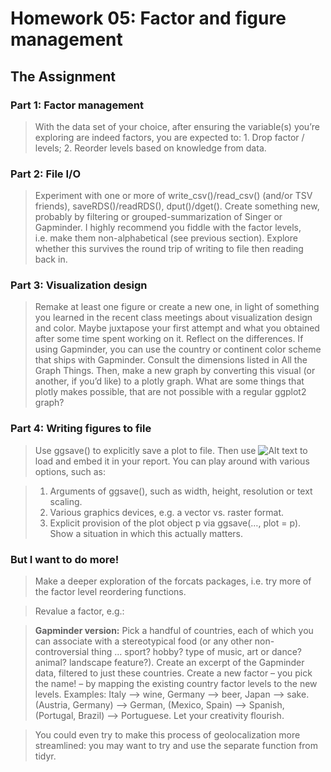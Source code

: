 # Homework 05: Factor and figure management

## The Assignment

### Part 1: Factor management
> With the data set of your choice, after ensuring the variable(s) you’re exploring are indeed factors, you are expected to:
> 1. Drop factor / levels;
> 2. Reorder levels based on knowledge from data.


### Part 2: File I/O
> Experiment with one or more of write_csv()/read_csv() (and/or TSV friends), saveRDS()/readRDS(), dput()/dget(). Create something new, probably by filtering or grouped-summarization of Singer or Gapminder. I highly recommend you fiddle with the factor levels, i.e. make them non-alphabetical (see previous section). Explore whether this survives the round trip of writing to file then reading back in.


### Part 3: Visualization design
> Remake at least one figure or create a new one, in light of something you learned in the recent class meetings about visualization design and color. Maybe juxtapose your first attempt and what you obtained after some time spent working on it. Reflect on the differences. If using Gapminder, you can use the country or continent color scheme that ships with Gapminder. Consult the dimensions listed in All the Graph Things.
> Then, make a new graph by converting this visual (or another, if you’d like) to a plotly graph. What are some things that plotly makes possible, that are not possible with a regular ggplot2 graph?


### Part 4: Writing figures to file
> Use ggsave() to explicitly save a plot to file. Then use ![Alt text](/path/to/img.png) to load and embed it in your report. You can play around with various options, such as:

> 1. Arguments of ggsave(), such as width, height, resolution or text scaling.
> 2. Various graphics devices, e.g. a vector vs. raster format.
> 3. Explicit provision of the plot object p via ggsave(..., plot = p). Show a situation in which this actually matters.


### But I want to do more!
> Make a deeper exploration of the forcats packages, i.e. try more of the factor level reordering functions.

> Revalue a factor, e.g.:

> **Gapminder version:** Pick a handful of countries, each of which you can associate with a stereotypical food (or any other non-controversial thing … sport? hobby? type of music, art or dance? animal? landscape feature?). Create an excerpt of the Gapminder data, filtered to just these countries. Create a new factor – you pick the name! – by mapping the existing country factor levels to the new levels.
> Examples: Italy –> wine, Germany –> beer, Japan –> sake. (Austria, Germany) –> German, (Mexico, Spain) –> Spanish, (Portugal, Brazil) –> Portuguese. Let your creativity flourish.



> You could even try to make this process of geolocalization more streamlined: you may want to try and use the separate function from tidyr.


